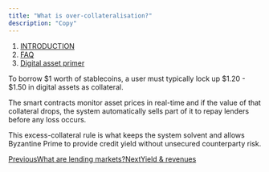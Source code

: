 ```yaml
---
title: "What is over-collateralisation?"
description: "Copy"
---
```


1. [INTRODUCTION](/documentation/introduction)
2. [FAQ](/documentation/introduction/faq)
3. [Digital asset primer](/documentation/introduction/faq/digital-asset-primer)

To borrow $1 worth of stablecoins, a user must typically lock up $1.20 - $1.50 in digital assets as collateral.

The smart contracts monitor asset prices in real-time and if the value of that collateral drops, the system automatically sells part of it to repay lenders before any loss occurs.

This excess-collateral rule is what keeps the system solvent and allows Byzantine Prime to provide credit yield without unsecured counterparty risk.

[PreviousWhat are lending markets?](/documentation/introduction/faq/digital-asset-primer/what-are-lending-markets)[NextYield & revenues](/documentation/introduction/faq/yield-and-revenues)
